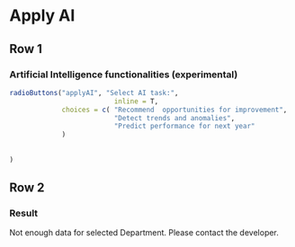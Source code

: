 

<!-- Analyze using AI -->
<!-- Compare to the past -->
<!-- >>> Investigate -->

Apply AI
=============================================


## Row 1 {data-height=100}

###  Artificial Intelligence  functionalities (experimental)



```r

radioButtons("applyAI", "Select AI task:",
                          inline = T,
             choices = c( "Recommend  opportunities for improvement",
                          "Detect trends and anomalies", 
                          "Predict performance for next year"
             )
             
             
)
```



## Row 2


### Result 


<!-- Under development. Not available in this version.   -->

<!-- Not available in Light version. --   -->
<!-- Please conntact developer to obtain Full version. -->

Not enough data for selected Department.  Please contact the developer.



<!-- - Automated recommender system that identifies the best opportunities for improvement within organization. -->
<!-- - Detection of trends and anomalities, -->
<!-- short-term prediction and forecasting of performance. -->



